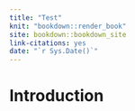 ```yaml
--- 
title: "Test"
knit: "bookdown::render_book"
site: bookdown::bookdown_site
link-citations: yes
date: "`r Sys.Date()`"
---
```



# Introduction 

